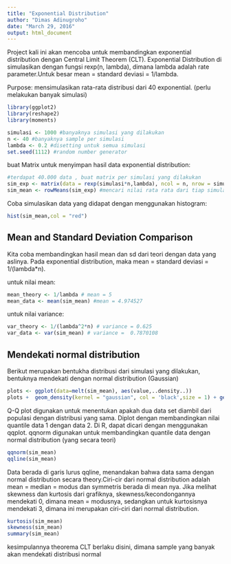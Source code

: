```yaml
---
title: "Exponential Distribution"
author: "Dimas Adinugroho"
date: "March 29, 2016"
output: html_document
---
```

Project kali ini akan mencoba untuk membandingkan exponential distribution dengan Central Limit Theorem (CLT). Exponential Distribution di simulasikan dengan fungsi rexp(n, lambda), dimana lambda adalah rate parameter.Untuk besar mean = standard deviasi = 1/lambda. 

Purpose: mensimulasikan rata-rata distribusi dari 40 exponential. (perlu melakukan banyak simulasi)

```r
library(ggplot2)
library(reshape2)
library(moments)
```

```r
simulasi <- 1000 #banyaknya simulasi yang dilakukan
n <- 40 #banyaknya sample per simulasi
lambda <- 0.2 #disetting untuk semua simulasi 
set.seed(1112) #random number generator

```

buat Matrix untuk menyimpan hasil data exponential distribution: 

```r
#terdapat 40.000 data , buat matrix per simulasi yang dilakukan
sim_exp <- matrix(data = rexp(simulasi*n,lambda), ncol = n, nrow = simulasi, byrow = TRUE)
sim_mean <- rowMeans(sim_exp) #mencari nilai rata rata dari tiap simulasi
```

Coba simulasikan data yang didapat dengan menggunakan histogram:
```r
hist(sim_mean,col = "red")


```

## Mean and Standard Deviation Comparison
Kita coba membandingkan hasil mean dan sd dari teori dengan data yang aslinya. Pada exponential distribution, maka mean = standard deviasi = 1/(lambda*n).   

untuk nilai mean:
```r
mean_theory <- 1/lambda # mean = 5
mean_data <- mean(sim_mean) #mean = 4.974527
```
untuk nilai variance:
```r
var_theory <- 1/(lambda^2*n) # variance = 0.625
var_data <- var(sim_mean) # variance =  0.7870108
```

## Mendekati normal distribution
Berikut merupakan bentukha distribusi dari simulasi yang dilakukan, bentuknya mendekati dengan  normal distribution (Gaussian)


```r
plots <- ggplot(data=melt(sim_mean), aes(value,..density..)) 
plots +  geom_density(kernel = "gaussian", col = 'black',size = 1) + geom_histogram(colour="black", fill = "NA") #density disini sebagai sumbu y,yang merepresentasikan banyaknya count/total count
```

Q-Q plot digunakan untuk menentukan apakah dua data set diambil dari populasi dengan distribusi yang sama. Diplot dengan membandingkan nilai quantile data 1 dengan data 2. Di R, dapat dicari dengan menggunakan qqplot. qqnorm digunakan untuk membandingkan quantile data dengan normal distribution (yang secara teori)  

```r
qqnorm(sim_mean)
qqline(sim_mean)

```

Data berada di garis lurus qqline, menandakan bahwa data sama dengan normal distribution secara theory.Ciri-cir dari normal distribution adalah mean = median = modus dan symmetris berada di mean nya. Jika melihat skewness dan kurtosis dari grafiknya, skewness/kecondongannya mendekati 0, dimana mean = modusnya, sedangkan untuk kurtosisnya mendekati 3, dimana ini merupakan ciri-ciri dari normal distribution.

```r

kurtosis(sim_mean)
skewness(sim_mean)
summary(sim_mean)

```
kesimpulannya theorema CLT berlaku disini, dimana sample yang banyak akan mendekati distribusi normal